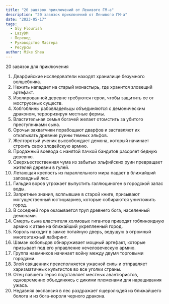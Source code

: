 ```yaml
---
title: "20 завязок приключений от Ленивого ГМ-а"
description: "20 завязок приключений от Ленивого ГМ-а"
date: "2023-05-17"
tags:
  - Sly Flourish
  - LazyDM
  - Перевод
  - Руководство Мастера
  - Ресурсы
author: Mike Shea
---
```


20 завязок для приключения

1. Дварфийские исследователи находят хранилище безумного волшебника.
2. Нежить нападает на старый монастырь, где хранится зловещий артефакт.
3. Изолированной деревне требуются герои, чтобы защитить ее от моструозных существ.
4. Хобгоблины рабовладельцы объединяются с демоническим драконом, терроризируя местные фермы.
5. Властительная семья богачей желает отомстить за убитого преступниками сына.
6. Орочьи захватчики порабощают дварфов и заставляют их откапыкать древние руины темных эльфов.
7. Желторотый ученик высвобождает демона, который начинает строить свою злодейскую армию.
8. Продажный воевода с нанятой пачкой бандитов разоряет бедную деревню.
9. Сверхъестественная чума из забытых эльфийских руин превращает жителей деревни в гулей.
10. Летающая крепость из параллельного мира падает в ближайший заповедный лес.
11. Гильдия воров угрожает выпустить галлюциноген в городской запас воды.
12. Запретные знания, всплывшие в старой книге, призывают могущественный юстициариев, которые собираются уничтожить город.
13. В соседней горе оказывается труп древнего бога, населенный демонами.
14. Смерть сына властителя холмовых гигантов приводят гоблиноидную армию к атаке на ближайший укрепленный город.
15. Король находит в замке потайную дверь, ведущую в огромный многоэтажный лабиринт.
16. Шаман кобольдов обнаруживает мощный артефакт, которые призывает под его управление нечеловеческую армию.
17. Группа наемников начинает войну между двумя торговыми городами.
18. Злой священник преисполняется ужасной силы и отправляет харизматичных культистов во все уголки страны.
19. Отец павшего героя подставляет местных авантюристов, одновременно объединяясь с дикими племенами для наращивания ужаса.
20. Недавняя экспансия в лес раздражает ящеролюдей из ближайшего болота и из бога-короля черного дракона.
